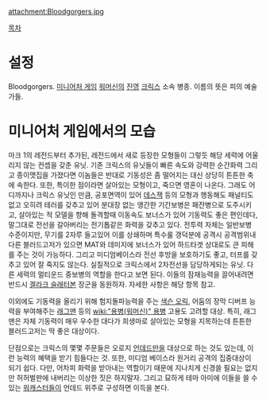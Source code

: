 attachment:Bloodgorgers.jpg

[[목차]]
= 설정 =
Bloodgorgers. [[미니어처 게임]] [[워머신]]의 [[진영]] [[크릭스]] 소속 병종. 이름의 뜻은 피의 예술가들.


= 미니어처 게임에서의 모습 =
마크 1의 레전드부터 추가된, 레전드에서 새로 등장한 모형들이 그렇듯 해당 세력에 어울리지 않는 컨셉을 갖춘 유닛. 기존 크릭스의 유닛들이 빠른 속도와 강력한 순간화력 그리고 종이맷집을 가졌다면 이놈들은 반대로 기동성은 좀 떨어지는 대신 상당히 튼튼한 축에 속한다. 또한, 특이한 점이라면 살아있는 모형이고, 죽으면 영혼이 나온다. 그래도 어디까지나 크릭스 유닛인 만큼, 공포면역이 있어 [[데스잭]] 등의 모형과 행동해도 패널티도 없고 오히려 테러를 갖추고 있어 분대장 없는 앵간한 기간보병은 패잔병으로 도주시키고, 살아있는 적 모델을 향해 돌격할때 이동속도 보너스가 있어 기동력도 좋은 편인데다, 말그대로 전선을 갈아버리는 전기톱같은 화력을 갖추고 있다. 전투력 자체는 일반보병 수준이지만, 무기를 2자루 들고있어 이를 상쇄하며 특수룰 갱덕분에 공격시 공격범위내 다른 블러드고저가 있으면 MAT와 데미지에 보너스가 있어 하드타겟 상대로도 큰 피해를 주는 것이 가능하다. 그리고 미디엄베이스라 전선 후방을 보호하기도 좋고, 터프를 갖추고 있어 잘 죽지도 않는다. 실질적으로 크릭스에서 2차전선을 담당하게되는 유닛. 다른 세력의 멀티운드 중보병의 역할을 한다고 보면 된다. 이들의 잠재능력을 끌어내려면 반드시 [[겔라크 슬래터본]] 장군을 동원하자. 자세한 사항은 해당 항목 참고.

이외에도 기동력을 올리기 위해 험지돌파능력을 주는 [[색슨 오릭]], 어둠의 장막 디버프 능력을 부여해주는 [[래그맨]] 등의 [[wiki:"용병(워머신)" 용병]] 고용도 고려할 대상. 특히, 래그맨은 자체 기동력이 매우 우수한 대다가 희생마로 살아있는 모형을 지목하는데 튼튼한 블러드고저는 딱 좋은 대상이다. 

단점으로는 크릭스의 몇몇 주문들은 오로지 [[언데드]]만을 대상으로 하는 것도 있는데, 이런 능력의 혜택을 받기 힘들다는 것. 또한, 미디엄 베이스라 원거리 공격의 집중대상이 되기 쉽다. 다만, 어차피 화력을 받아내는 역할이기 때문에 지나치게 신경쓸 필요는 없지만 허허벌판에 내버리는 이상한 짓은 하지말자. 그리고 묘하게 테마 아미에 이들을 쓸 수 있는 [[워캐스터]]들이 언데드 위주로 구성하면 이득을 본다.
